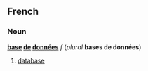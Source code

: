 ==French==
===Noun===
'''[[base#French|base]] [[de]] [[donnée]]s''' ''f'' (''plural'' '''bases de données''')

#[[database]]